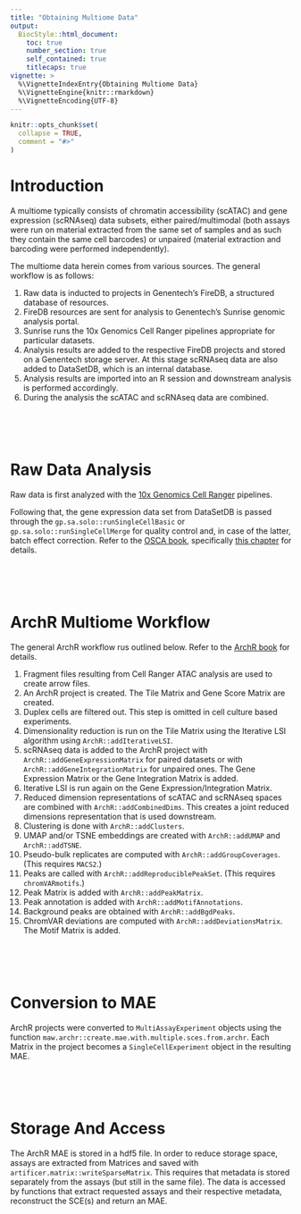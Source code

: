 ```yaml
---
title: "Obtaining Multiome Data"
output:
  BiocStyle::html_document:
    toc: true
    number_section: true
    self_contained: true
    titlecaps: true
vignette: >
  %\VignetteIndexEntry{Obtaining Multiome Data}
  %\VignetteEngine{knitr::rmarkdown}
  %\VignetteEncoding{UTF-8}
---
```


```r
knitr::opts_chunk$set(
  collapse = TRUE,
  comment = "#>"
)
```


# Introduction

A multiome typically consists of chromatin accessibility (scATAC) and gene expression (scRNAseq) data subsets, either paired/multimodal (both assays were run on material extracted from the same set of samples and as such they contain the same cell barcodes) or unpaired (material extraction and barcoding were performed independently).

The multiome data herein comes from various sources. The general workflow is as follows:

1. Raw data is inducted to projects in Genentech's FireDB, a structured database of resources.
2. FireDB resources are sent for analysis to Genentech's Sunrise genomic analysis portal.
3. Sunrise runs the 10x Genomics Cell Ranger pipelines appropriate for particular datasets.
4. Analysis results are added to the respective FireDB projects and stored on a Genentech storage server. At this stage scRNAseq data are also added to DataSetDB, which is an internal database.
5. Analysis results are imported into an R session and downstream analysis is performed accordingly.
6. During the analysis the scATAC and scRNAseq data are combined.



<br><br><br>

# Raw Data Analysis

Raw data is first analyzed with the [10x Genomics Cell Ranger](https://www.10xgenomics.com/support) pipelines.

Following that, the gene expression data set from DataSetDB is passed through the `gp.sa.solo::runSingleCellBasic` or `gp.sa.solo::runSingleCellMerge` for quality control and, in case of the latter, batch effect correction. Refer to the [OSCA book](https://bioconductor.org/books/release/OSCA/), specifically [this chapter](http://bioconductor.org/books/3.15/OSCA.basic/index.html) for details.



<br><br><br>

# ArchR Multiome Workflow

The general ArchR workflow rus outlined below.
Refer to the [ArchR book](https://www.archrproject.com/bookdown/index.html) for details.

1. Fragment files resulting from Cell Ranger ATAC analysis are used to create arrow files.
2. An ArchR project is created. The Tile Matrix and Gene Score Matrix are created.
3. Duplex cells are filtered out. This step is omitted in cell culture based experiments.
4. Dimensionality reduction is run on the Tile Matrix using the Iterative LSI algorithm using `ArchR::addIterativeLSI`.
5. scRNAseq data is added to the ArchR project with `ArchR::addGeneExpressionMatrix` for paired datasets or with `ArchR::addGeneIntegrationMatrix` for unpaired ones. The Gene Expression Matrix or the Gene Integration Matrix is added.
6. Iterative LSI is run again on the Gene Expression/Integration Matrix.
7. Reduced dimension representations of scATAC and scRNAseq spaces are combined with `ArchR::addCombinedDims`. This creates a joint reduced dimensions representation that is used downstream.
8. Clustering is done with `ArchR::addClusters`.
9. UMAP and/or TSNE embeddings are created with `ArchR::addUMAP` and `ArchR::addTSNE`.
10. Pseudo-bulk replicates are computed with `ArchR::addGroupCoverages`. (This requires `MACS2`.)
11. Peaks are called with `ArchR::addReproduciblePeakSet`. (This requires `chromVARmotifs`.)
12. Peak Matrix is added with `ArchR::addPeakMatrix`.
13. Peak annotation is added with `ArchR::addMotifAnnotations`.
14. Background peaks are obtained with `ArchR::addBgdPeaks`.
15. ChromVAR deviations are computed with `ArchR::addDeviationsMatrix`. The Motif Matrix is added.



<br><br><br>

# Conversion to MAE

ArchR projects were converted to `MultiAssayExperiment` objects using the function `maw.archr::create.mae.with.multiple.sces.from.archr`. Each Matrix in the project becomes a `SingleCellExperiment` object in the resulting MAE.



<br><br><br>

# Storage And Access

The ArchR MAE is stored in a hdf5 file. In order to reduce storage space, assays are extracted from Matrices and saved with `artificer.matrix::writeSparseMatrix`. This requires that metadata is stored separately from the assays (but still in the same file). The data is accessed by functions that extract requested assays and their respective metadata, reconstruct the SCE(s) and return an MAE.
